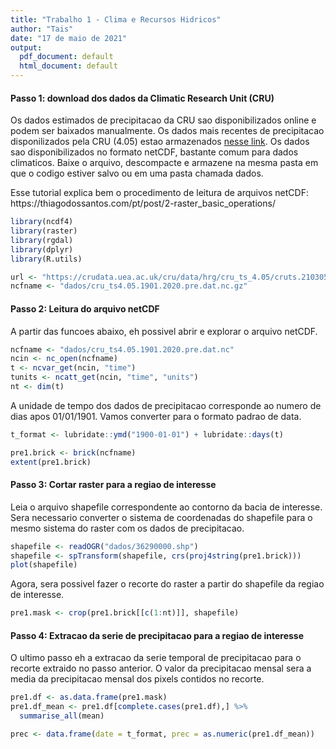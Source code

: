 ```yaml
---
title: "Trabalho 1 - Clima e Recursos Hidricos"
author: "Tais"
date: "17 de maio de 2021"
output:
  pdf_document: default
  html_document: default
---
```


#### Passo 1: download dos dados da Climatic Research Unit (CRU)

Os dados estimados de precipitacao da CRU sao disponibilizados online e podem ser baixados manualmente. 
Os dados mais recentes de precipitacao disponilizados pela CRU (4.05) estao armazenados [nesse link]("https://crudata.uea.ac.uk/cru/data/hrg/cru_ts_4.05/cruts.2103051243.v4.05/pre/"). 
Os dados sao disponibilizados no formato netCDF, bastante comum para dados climaticos.
Baixe o arquivo, descompacte e armazene na mesma pasta em que o codigo estiver salvo ou em uma pasta chamada dados.

Esse tutorial explica bem o procedimento de leitura de arquivos netCDF: https://thiagodossantos.com/pt/post/2-raster_basic_operations/

```r
library(ncdf4)
library(raster)
library(rgdal)
library(dplyr)
library(R.utils)
```

```r
url <- "https://crudata.uea.ac.uk/cru/data/hrg/cru_ts_4.05/cruts.2103051243.v4.05/pre/"
ncfname <- "dados/cru_ts4.05.1901.2020.pre.dat.nc.gz"
```

#### Passo 2: Leitura do arquivo netCDF

A partir das funcoes abaixo, eh possivel abrir e explorar o arquivo netCDF.

```r
ncfname <- "dados/cru_ts4.05.1901.2020.pre.dat.nc"
ncin <- nc_open(ncfname)
t <- ncvar_get(ncin, "time")
tunits <- ncatt_get(ncin, "time", "units")
nt <- dim(t)
```

A unidade de tempo dos dados de precipitacao corresponde ao numero de dias apos 01/01/1901. 
Vamos converter para o formato padrao de data.

```r
t_format <- lubridate::ymd("1900-01-01") + lubridate::days(t)
```

```r
pre1.brick <- brick(ncfname)
extent(pre1.brick)
```

#### Passo 3: Cortar raster para a regiao de interesse

Leia o arquivo shapefile correspondente ao contorno da bacia de interesse. Sera necessario converter o sistema de coordenadas do shapefile para o mesmo sistema do raster com os dados de precipitacao.

```r
shapefile <- readOGR("dados/36290000.shp")
shapefile <- spTransform(shapefile, crs(proj4string(pre1.brick)))
plot(shapefile)
```

Agora, sera possivel fazer o recorte do raster a partir do shapefile da regiao de interesse.

```r
pre1.mask <- crop(pre1.brick[[c(1:nt)]], shapefile)
```


#### Passo 4: Extracao da serie de precipitacao para a regiao de interesse

O ultimo passo eh a extracao da serie temporal de precipitacao para o recorte extraido no passo anterior. O valor da precipitacao mensal sera a media da precipitacao mensal dos pixels contidos no recorte.

```r
pre1.df <- as.data.frame(pre1.mask)
pre1.df_mean <- pre1.df[complete.cases(pre1.df),] %>%
  summarise_all(mean)

prec <- data.frame(date = t_format, prec = as.numeric(pre1.df_mean))
```

